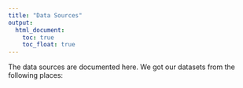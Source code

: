 ```yaml
---
title: "Data Sources"
output: 
  html_document:
    toc: true
    toc_float: true
---
```


The data sources are documented here. We got our datasets from the following places:

